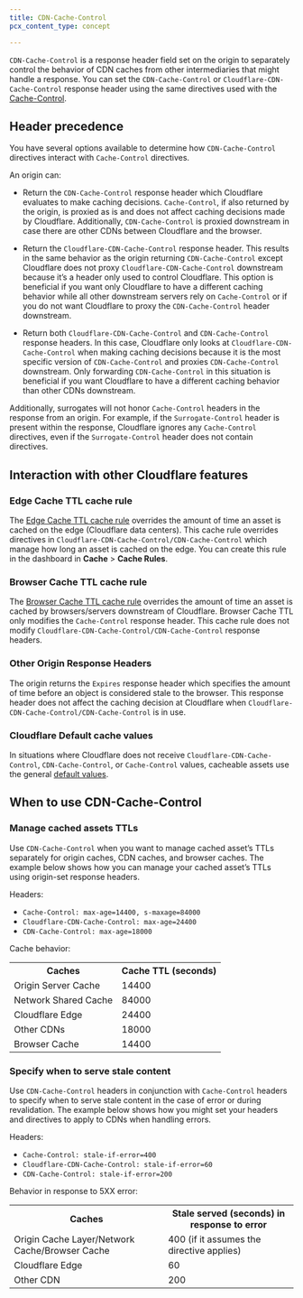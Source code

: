 ```yaml
---
title: CDN-Cache-Control
pcx_content_type: concept

---
```


`CDN-Cache-Control` is a response header field set on the origin to separately control the behavior of CDN caches from other intermediaries that might handle a response. You can set the `CDN-Cache-Control` or `Cloudflare-CDN-Cache-Control` response header using the same directives used with the [Cache-Control](/cache/concepts/cache-control/).

## Header precedence

You have several options available to determine how `CDN-Cache-Control` directives interact with `Cache-Control` directives.

An origin can:

* Return the `CDN-Cache-Control` response header which Cloudflare evaluates to make caching decisions. `Cache-Control`, if also returned by the origin, is proxied as is and does not affect caching decisions made by Cloudflare. Additionally, `CDN-Cache-Control` is proxied downstream in case there are other CDNs between Cloudflare and the browser.

* Return the `Cloudflare-CDN-Cache-Control` response header. This results in the same behavior as the origin returning `CDN-Cache-Control` except Cloudflare does not proxy `Cloudflare-CDN-Cache-Control` downstream because it’s a header only used to control Cloudflare. This option is beneficial if you want only Cloudflare to have a different caching behavior while all other downstream servers rely on `Cache-Control` or if you do not want Cloudflare to proxy the `CDN-Cache-Control` header downstream.

* Return both `Cloudflare-CDN-Cache-Control` and `CDN-Cache-Control` response headers. In this case, Cloudflare only looks at `Cloudflare-CDN-Cache-Control` when making caching decisions because it is the most specific version of `CDN-Cache-Control` and proxies `CDN-Cache-Control` downstream. Only forwarding `CDN-Cache-Control` in this situation is beneficial if you want Cloudflare to have a different caching behavior than other CDNs downstream.

Additionally, surrogates will not honor `Cache-Control` headers in the response from an origin. For example, if the `Surrogate-Control` header is present within the response, Cloudflare ignores any `Cache-Control` directives, even if the `Surrogate-Control` header does not contain directives.

## Interaction with other Cloudflare features

### Edge Cache TTL cache rule

The [Edge Cache TTL cache rule](/cache/how-to/cache-rules/settings/#edge-ttl) overrides the amount of time an asset is cached on the edge (Cloudflare data centers). This cache rule overrides directives in `Cloudflare-CDN-Cache-Control/CDN-Cache-Control` which manage how long an asset is cached on the edge. You can create this rule in the dashboard in **Cache** > **Cache Rules**.

### Browser Cache TTL cache rule

The [Browser Cache TTL cache rule](/cache/how-to/cache-rules/settings/#browser-ttl) overrides the amount of time an asset is cached by browsers/servers downstream of Cloudflare. Browser Cache TTL only modifies the `Cache-Control` response header. This cache rule does not modify `Cloudflare-CDN-Cache-Control/CDN-Cache-Control` response headers.

### Other Origin Response Headers

The origin returns the `Expires` response header which specifies the amount of time before an object is considered stale to the browser. This response header does not affect the caching decision at Cloudflare when `Cloudflare-CDN-Cache-Control/CDN-Cache-Control` is in use.

### Cloudflare Default cache values

In situations where Cloudflare does not receive `Cloudflare-CDN-Cache-Control`, `CDN-Cache-Control`, or `Cache-Control` values, cacheable assets use the general [default values](/cache/concepts/default-cache-behavior/).

## When to use CDN-Cache-Control

### Manage cached assets TTLs

Use `CDN-Cache-Control` when you want to manage cached asset’s TTLs separately for origin caches, CDN caches, and browser caches. The example below shows how you can manage your cached asset’s TTLs using origin-set response headers.

Headers:

* `Cache-Control: max-age=14400, s-maxage=84000`
* `Cloudflare-CDN-Cache-Control: max-age=24400`
* `CDN-Cache-Control: max-age=18000`

Cache behavior:

<table>
  <tbody>
    <th colspan="5" rowspan="1">
      Caches
    </th>
    <th colspan="5" rowspan="1">
      Cache TTL (seconds)
    </th>
    <tr>
      <td colspan="5" rowspan="1">
        Origin Server Cache
      </td>
      <td colspan="5" rowspan="1">
        14400
      </td>
    </tr>
    <tr>
      <td colspan="5" rowspan="1">
        Network Shared Cache
      </td>
      <td colspan="5" rowspan="1">
        84000
      </td>
    </tr>
    <tr>
      <td colspan="5" rowspan="1">
        Cloudflare Edge
      </td>
      <td colspan="5" rowspan="1">
        24400
      </td>
    </tr>
    <tr>
      <td colspan="5" rowspan="1">
        Other CDNs
      </td>
      <td colspan="5" rowspan="1">
        18000
      </td>
    </tr>
    <tr>
      <td colspan="5" rowspan="1">
        Browser Cache
      </td>
      <td colspan="5" rowspan="1">
        14400
      </td>
    </tr>
  </tbody>
</table>

### Specify when to serve stale content

Use `CDN-Cache-Control` headers in conjunction with `Cache-Control` headers to specify when to serve stale content in the case of error or during revalidation. The example below shows how you might set your headers and directives to apply to CDNs when handling errors.

Headers:

* `Cache-Control: stale-if-error=400`
* `Cloudflare-CDN-Cache-Control: stale-if-error=60`
* `CDN-Cache-Control: stale-if-error=200`

Behavior in response to 5XX error:

<table>
  <tbody>
    <th colspan="5" rowspan="1">
      Caches
    </th>
    <th colspan="5" rowspan="1">
      Stale served (seconds) in response to error
    </th>
    <tr>
      <td colspan="5" rowspan="1">
        Origin Cache Layer/Network Cache/Browser Cache
      </td>
      <td colspan="5" rowspan="1">
        400 (if it assumes the directive applies)
      </td>
    </tr>
    <tr>
      <td colspan="5" rowspan="1">
        Cloudflare Edge
      </td>
      <td colspan="5" rowspan="1">
        60
      </td>
    </tr>
    <tr>
      <td colspan="5" rowspan="1">
        Other CDN
      </td>
      <td colspan="5" rowspan="1">
        200
      </td>
    </tr>
  </tbody>
</table>
